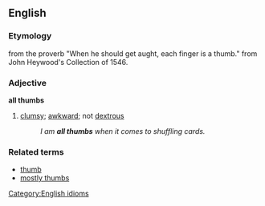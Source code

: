==English==

===Etymology===
from the proverb "When he should get aught, each finger is a thumb." from John Heywood's Collection
of 1546.

===Adjective===
'''all thumbs'''
# [[clumsy]]; [[awkward]]; not [[dextrous]]
#: ''I am '''all thumbs''' when it comes to shuffling cards.''

===Related terms===
*[[thumb]]
*[[mostly thumbs]]

[[Category:English idioms]]